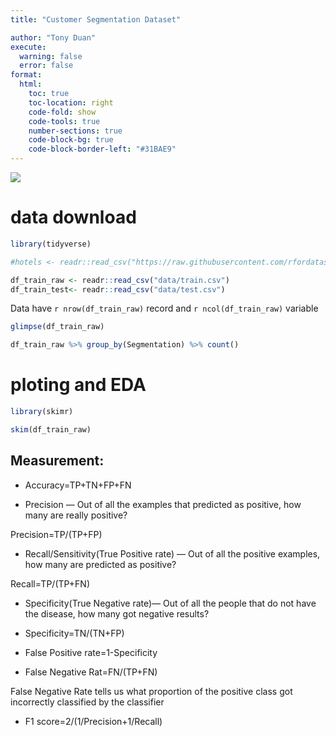 ```yaml
---
title: "Customer Segmentation Dataset"

author: "Tony Duan"
execute:
  warning: false
  error: false
format:
  html:
    toc: true
    toc-location: right
    code-fold: show
    code-tools: true
    number-sections: true
    code-block-bg: true
    code-block-border-left: "#31BAE9"
---
```


![](images/dataset-cover.jpg)

# data download

```r
library(tidyverse)

#hotels <- readr::read_csv("https://raw.githubusercontent.com/rfordatascience/tidytuesday/master/data/2020/2020-02-11/hotels.csv")

df_train_raw <- readr::read_csv("data/train.csv")
df_train_test<- readr::read_csv("data/test.csv")
```

Data have `r nrow(df_train_raw)` record and `r ncol(df_train_raw)` variable

```r

glimpse(df_train_raw)
```

```r
df_train_raw %>% group_by(Segmentation) %>% count()
```

# ploting and EDA

```r
library(skimr)

skim(df_train_raw)
```

## Measurement:

-   Accuracy=TP+TN+FP+FN

-   Precision --- Out of all the examples that predicted as positive, how many are really positive?

Precision=TP/(TP+FP)

-   Recall/Sensitivity(True Positive rate) — Out of all the positive examples, how many are predicted as positive?

Recall=TP/(TP+FN)

-   Specificity(True Negative rate)— Out of all the people that do not have the disease, how many got negative results?

-   Specificity=TN/(TN+FP)

-   False Positive rate=1-Specificity

-   False Negative Rat=FN/(TP+FN)

False Negative Rate tells us what proportion of the positive class got incorrectly classified by the classifier

-   F1 score=2/(1/Precision+1/Recall)
